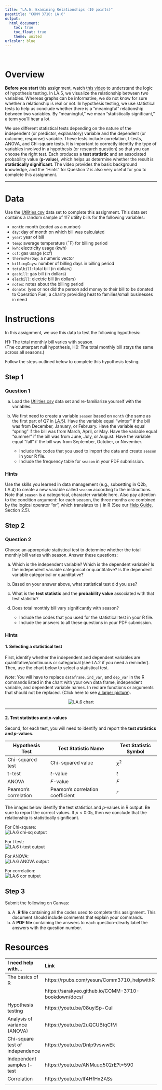 ---
title: "LA.6: Examining Relationships (10 points)"
pagetitle: "COMM 3710: LA.6"
output:
  html_document:
    toc: true
    toc_float: true
    theme: united
urlcolor: blue
---

<br>

# Overview 

**Before you start** this assignment, watch [this video](https://youtu.be/08uylSp-CuI) to understand the logic of hypothesis testing. In LA.5, we visualize the relationship between two variables. Whereas graphs can be informative, we do not know for sure whether a relationship is real or not. In hypothesis testing, we use statistical tests to help us conclude whether there is a "meaningful" relationship between two variables. By "meaningful," we mean "statistically significant," a term you'll hear a lot.   

We use different statistical tests depending on the nature of the independent (or predictor, explanatory) variable and the dependent (or outcome, response) variable. These tests include correlation, t-tests, ANOVA, and Chi-square tests. It is important to correctly identify the type of variables involved in a hypothesis (or research question) so that you can choose the right test. Each produces a **test statistic** and an associated probability value (**p-value**), which helps us determine whether the result is **statistically significant**. The video provides the basic background knowledge, and the "Hints" for Question 2 is also very useful for you to complete this assignment.

---

# Data  

Use the [Utilities.csv](http://yesuncomm.github.io/comm3710/files/Utilities.csv) data set to complete this assignment. This data set contains a random sample of 117 utility bills for the following variables:

* `month`: month (coded as a number)
*	`day`: day of month on which bill was calculated
*	`year`: year of bill
*	`temp`: average temperature ($^{\circ}$F) for billing period
*	`kwh`: electricity usage (kwh)
*	`ccf`: gas usage (ccf)
*	`thermsPerDay`: a numeric vector
*	`billingDays`: number of billing days in billing period
*	`totalbill`: total bill (in dollars)
*	`gasbill`: gas bill (in dollars)
*	`elecbill`: electric bill (in dollars)
*	`notes`: notes about the billing period
*	`donate`: (yes or no) did the person add money to their bill to be donated to Operation Fuel, a charity providing heat to families/small businesses in need

# Instructions

In this assignment, we use this data to test the following hypothesis: 

H1: The total monthly bill varies with season.  
(The counterpart null hypothesis, H0: The total monthly bill stays the same across all seasons.)

Follow the steps outlined below to complete this hypothesis testing. 

## Step 1 {.tabset .tabset-fade .tabset-pills}

### Question 1

a. Load the [Utilities.csv](http://yesuncomm.github.io/comm3710/files/Utilities.csv) data set and re-familiarize yourself with the variables. 
b. We first need to create a variable `season` based on `month` (the same as the first part of Q7 in [LA.5](https://yesuncomm.github.io/comm3710/LA/LA.5.html)). Have the variable equal "winter" if the bill was from December, January, or February. Have the variable equal "spring" if the bill was from March, April, or May. Have the variable equal "summer" if the bill was from June, July, or August. Have the variable equal "fall" if the bill was from September, October, or November.

   - Include the codes that you used to import the data and create `season` in your R file.
   - Include the frequency table for `season` in your PDF submission.
   
### Hints

Use the skills you learned in data management (e.g., subsetting in Q2b, LA.4) to create a new variable called `season` according to the instructions. Note that `season` is a categorical, character variable here. Also pay attention to the condition argument: for each season, the three months are combined by the logical operator "or", which translates to `|` in R (See our [Help Guide](https://rpubs.com/yesun/716728), Section 2.5).

## Step 2 {.tabset .tabset-fade .tabset-pills}

### Question 2

Choose an appropriate statistical test to determine whether the total monthly bill varies with season. Answer these questions:  

a. Which is the independent variable? Which is the dependent variable? Is the independent variable categorical or quantitative? Is the dependent variable categorical or quantitative? 

b. Based on your answer above, what statistical test did you use?

c. What is the **test statistic** and the **probability value** associated with that test statistic?

d. Does total monthly bill vary significantly with season?

   - Include the codes that you used for the statistical test in your R file.
   - Include the answers to all these questions in your PDF submission.
   
### Hints
#### 1. Selecting a statistical test
First, identify whether the independent and dependent variables are quantitative/continuous or categorical (see LA.2 if you need a reminder). Then, use the chart below to select a statistical test.

*Note*: You will have to replace `dataframe`, `ind_var`, and `dep_var` in the R commands listed in the chart with your own data frame, independent variable, and dependent variable names. In red are functions or arguments that should not be replaced. (Click here to see [a larger picture](https://yesuncomm.github.io/comm3710/LA/LA.6_chart.png)).

<center>
<img src="https://yesuncomm.github.io/comm3710/LA/LA.6_chart.png" alt="LA.6 chart"/>
</center>

---

#### 2. Test statistics and *p*-values

Second, for each test, you will need to identify and report the **test statistics and  *p*-values**. 

| Hypothesis Test       | Test Statistic Name               | Test Statistic Symbol |
|-----------------------|-----------------------------------|-----------------------|
| Chi-squared test      | Chi-squared value                 | $\chi^2$              |
| t-test                | *t*-value                         | $t$                   |
| ANOVA                 | *F*-value                         | $F$                   |
| Pearson's correlation | Pearson's correlation coefficient | $r$                   |

The images below identify the test statistics and *p*-values in R output. Be sure to report the correct values. If $p < 0.05$, then we conclude that the relationship is statistically significant.

For Chi-square:   
<img src="https://sarakyeo.github.io/COMM-3710/LA/LA.6_chisq.png" alt="LA.6 chi-sq output"/>

For t test:   
<img src="https://sarakyeo.github.io/COMM-3710/LA/LA.6_t-test.png" alt="LA.6 t-test output"/>

For ANOVA:  
<img src="https://sarakyeo.github.io/COMM-3710/LA/LA.6_ANOVA.png" alt="LA.6 ANOVA output"/>

For correlation:  
<img src="https://sarakyeo.github.io/COMM-3710/LA/LA.6_cor.png" alt="LA.6 cor output"/>

## Step 3
Submit the following on Canvas:

   (a) A **.R file** containing all the codes used to complete this assignment. This document should include comments that explain your commands.
   (b) A **PDF file** containing the answers to each question--clearly label the answers with the question number.

# Resources
|       I need help with...       |                    Link                    |
|:--------------------------------|:-------------------------------------------|
| The basics of R                 | https://rpubs.com/yesun/Comm3710_helpwithR |
|                                | https://sarakyeo.github.io/COMM-3710-bookdown/docs/ |
| Hypothesis testing              | https://youtu.be/08uylSp-CuI               |
| Analysis of variance (ANOVA)    | https://youtu.be/2uQCUBtqCfM               |
| Chi-square test of independence | https://youtu.be/Dnlp9vswwEk               |
| Independent samples *t*-test    | https://youtu.be/ANMuuq502rE?t=590         |
| Correlation                     | https://youtu.be/lf4HfHx2ASs               |
| | |